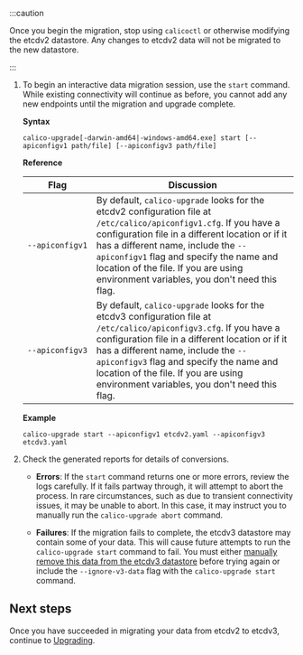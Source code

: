 
:::caution

Once you begin the migration, stop using `calicoctl` or 
otherwise modifying the etcdv2 datastore. Any changes to etcdv2
data will not be migrated to the new datastore.

:::

1. To begin an interactive data migration session, use the `start` command. While 
   existing connectivity will continue as before, you cannot add any new endpoints 
   until the migration and upgrade complete.

   **Syntax**
   ```
   calico-upgrade[-darwin-amd64|-windows-amd64.exe] start [--apiconfigv1 path/file] [--apiconfigv3 path/file]
   ```
   
   **Reference**
   
   | Flag | Discussion 
   | ---- | ---------- 
   | <code>&#8209;&#8209;apiconfigv1</code> | By default, `calico-upgrade` looks for the etcdv2 configuration file at `/etc/calico/apiconfigv1.cfg`. If you have a configuration file in a different location or if it has a different name, include the `--apiconfigv1` flag and specify the name and location of the file. If you are using environment variables, you don't need this flag.
   | <code>&#8209;&#8209;apiconfigv3</code> | By default, `calico-upgrade` looks for the etcdv3 configuration file at `/etc/calico/apiconfigv3.cfg`. If you have a configuration file in a different location or if it has a different name, include the `--apiconfigv3` flag and specify the name and location of the file. If you are using environment variables, you don't need this flag.
   
   **Example**
   ```
   calico-upgrade start --apiconfigv1 etcdv2.yaml --apiconfigv3 etcdv3.yaml
   ```

1. Check the generated reports for details of conversions.

   - **Errors**: If the `start` command returns one or more errors, review the 
     logs carefully. If it fails partway through, it will attempt to abort the
     process. In rare circumstances, such as due to transient connectivity
     issues, it may be unable to abort. In this case, it may instruct you to
     manually run the `calico-upgrade abort` command.

   - **Failures**: If the migration fails to complete, the etcdv3 datastore may
     contain some of your data. This will cause future attempts to run the 
     `calico-upgrade start` command to fail. You must either [manually remove this 
     data from the etcdv3 datastore](./delete) 
     before trying again or include the `--ignore-v3-data` flag with the 
     `calico-upgrade start` command.
     
## Next steps

Once you have succeeded in migrating your data from etcdv2 to etcdv3, continue 
to [Upgrading](./upgrade).
